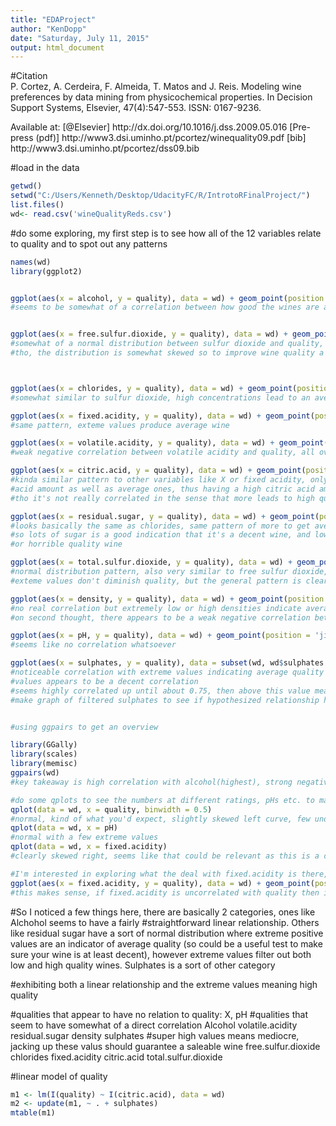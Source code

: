 ```yaml
---
title: "EDAProject"
author: "KenDopp"
date: "Saturday, July 11, 2015"
output: html_document
---
```

#Citation   
  P. Cortez, A. Cerdeira, F. Almeida, T. Matos and J. Reis. 
  Modeling wine preferences by data mining from physicochemical properties.
  In Decision Support Systems, Elsevier, 47(4):547-553. ISSN: 0167-9236.

  Available at: [@Elsevier] http://dx.doi.org/10.1016/j.dss.2009.05.016
                [Pre-press (pdf)] http://www3.dsi.uminho.pt/pcortez/winequality09.pdf
                [bib] http://www3.dsi.uminho.pt/pcortez/dss09.bib


#load in the data
```r
getwd()
setwd("C:/Users/Kenneth/Desktop/UdacityFC/R/IntrotoRFinalProject/")
list.files()
wd<- read.csv('wineQualityReds.csv')
```

#do some exploring, my first step is to see how all of the 12 variables relate to quality and to spot out any patterns
```r
names(wd)
library(ggplot2)


ggplot(aes(x = alcohol, y = quality), data = wd) + geom_point(position = 'jitter')
#seems to be somewhat of a correlation between how good the wines are and how much alcohol they have


ggplot(aes(x = free.sulfur.dioxide, y = quality), data = wd) + geom_point(position = 'jitter')
#somewhat of a normal distribution between sulfur dioxide and quality, with both the worst and best wines 
#tho, the distribution is somewhat skewed so to improve wine quality a quick check could just to check the sulfure dioxide as if it's above 30 it's basically guaranteed that it is at least an average (i.e. not horrible) wine



ggplot(aes(x = chlorides, y = quality), data = wd) + geom_point(position = 'jitter')
#somewhat similar to sulfur dioxide, high concentrations lead to an average quality

ggplot(aes(x = fixed.acidity, y = quality), data = wd) + geom_point(position = 'jitter')
#same pattern, exteme values produce average wine

ggplot(aes(x = volatile.acidity, y = quality), data = wd) + geom_point(position = 'jitter')
#weak negative correlation between volatile acidity and quality, all over 1 are less than average

ggplot(aes(x = citric.acid, y = quality), data = wd) + geom_point(position = 'jitter')
#kinda similar pattern to other variables like X or fixed acidity, only here great wines can have a high citric 
#acid amount as well as average ones, thus having a high citric acid amount leads to at least decent quality
#tho it's not really correlated in the sense that more leads to high quality, that only works to a til it reaches a quality of about 5

ggplot(aes(x = residual.sugar, y = quality), data = wd) + geom_point(position = 'jitter')
#looks basically the same as chlorides, same pattern of more to get average quality and sort of a normal distribution,
#so lots of sugar is a good indication that it's a decent wine, and low sugar increases the probability of a great
#or horrible quality wine

ggplot(aes(x = total.sulfur.dioxide, y = quality), data = wd) + geom_point(position = 'jitter')
#normal distribution pattern, also very similar to free sulfur dioxide, two outliers here that seem to suggest
#exteme values don't diminish quality, but the general pattern is clearly more leads to average quality

ggplot(aes(x = density, y = quality), data = wd) + geom_point(position = 'jitter')
#no real correlation but extremely low or high densities indicate average quality
#on second thought, there appears to be a weak negative correlation between density and quality, less dense is better

ggplot(aes(x = pH, y = quality), data = wd) + geom_point(position = 'jitter')
#seems like no correlation whatsoever

ggplot(aes(x = sulphates, y = quality), data = subset(wd, wd$sulphates <= quantile(wd$sulphates, 0.99))) + geom_point(alpha = 1/2, position = 'jitter') 
#noticeable correlation with extreme values indicating average quality but beneath about 1/ cutting out extreme
#values appears to be a decent correlation
#seems highly correlated up until about 0.75, then above this value means that the wine is not horrible but it's basically uncorrelated as long as it's above 4.5
#make graph of filtered sulphates to see if hypothesized relationship holds, also look at correlation


#using ggpairs to get an overview

library(GGally)
library(scales)
library(memisc)
ggpairs(wd)
#key takeaway is high correlation with alcohol(highest), strong negative with citric.acid, and some others decently strong

#do some qplots to see the numbers at different ratings, pHs etc. to make sure they're all normalish or if not to note that
qplot(data = wd, x = quality, binwidth = 0.5)
#normal, kind of what you'd expect, slightly skewed left curve, few under 4 or above 8
qplot(data = wd, x = pH)
#normal with a few extreme values
qplot(data = wd, x = fixed.acidity)
#clearly skewed right, seems like that could be relevant as this is a component to ratings yet the ratings overall have a skew the other direction

#I'm interested in exploring what the deal with fixed.acidity is there, going to replot rating vs. fixed.acidity
ggplot(aes(x = fixed.acidity, y = quality), data = wd) + geom_point(position = 'jitter')
#this makes sense, if fixed.acidity is uncorrelated with quality then it can have a skewed distribution while quality has a normal


```
#So I noticed a few things here, there are basically 2 categories, ones like Alchohol seems to have a fairly 
#straightforward linear relationship. Others like residual sugar have a sort of normal distribution where extreme positive values are an indicator of average quality (so could be a useful test to make sure your wine is at least decent), however extreme values filter out both low and high quality wines. Sulphates is a sort of other category

#exhibiting both a linear relationship and the extreme values meaning high quality

#qualities that appear to have no relation to quality:
X, pH
#qualities that seem to have somewhat of a direct correlation
Alcohol
volatile.acidity
residual.sugar
density
sulphates
#super high values means mediocre, jacking up these valus should guarantee a saleable wine
free.sulfur.dioxide
chlorides
fixed.acidity
citric.acid
total.sulfur.dioxide

#linear model of quality
```r
m1 <- lm(I(quality) ~ I(citric.acid), data = wd)
m2 <- update(m1, ~ . + sulphates)
mtable(m1)


```

